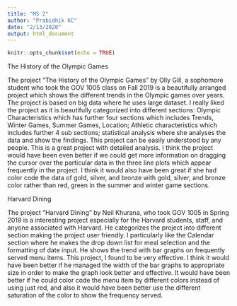 ```yaml
---
title: "MS 2"
author: "Prabidhik KC"
date: "2/13/2020"
output: html_document
---
```


```r
knitr::opts_chunk$set(echo = TRUE)
```

The History of the Olympic Games

The project "The History of the Olympic Games" by Olly Gill, a sophomore student who took the GOV 1005 class on Fall 2019 is a beautifully arranged project which shows the different trends in the Olympic games over years. The project is based on big data where he uses large dataset. I really liked the project as it is beautifully categorized into different sections: Olympic Characteristics which has further four sections which includes Trends, Winter Games, Summer Games, Location; Athletic characteristics which includes further 4 sub sections; statistical analysis where she analyses the data and show the findings. This project can be easily understood by any people. This is a great project with detailed analysis. I think the project would have been even better if we could get more information on dragging the cursor over the particular data in the three line plots which appear frequently in the project. I think it would also have been great if she had color code the data of gold, silver, and bronze with gold, silver, and bronze color rather than red, green in the summer and winter game sections.



Harvard Dining

The project "Harvard Dining" by Neil Khurana, who took GOV 1005 in Spring 2019 is a interesting project especially for the Harvard students, staff, and anyone associated with Harvard. He categorizes the project into different section making the project user friendly. I particularly like the Calendar section where he makes the drop down list for meal selection and the formatting of date input. He shows the trend with bar graphs on frequently served menu items. This project, I found to be very effective. I think it would have been better if he managed the width of the bar graphs to appropriate size in order to make the graph look better and effective. It would have been better if he could color code the menu item by different colors instead of using just red, and also it would have been better use the different saturation of the color to show the frequency served.
